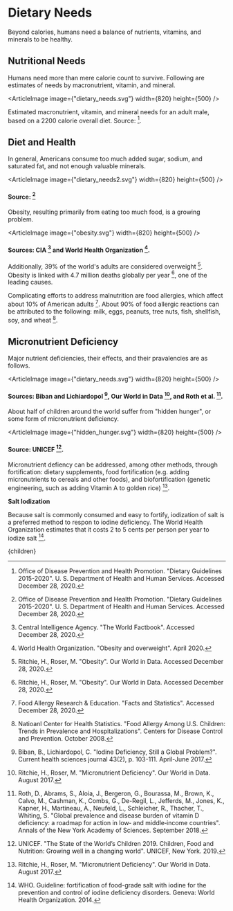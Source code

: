 


# Dietary Needs
Beyond calories, humans need a balance of nutrients, vitamins, and minerals to be healthy.

## Nutritional Needs
Humans need more than mere calorie count to survive. Following are estimates of needs by macronutrient, vitamin, and mineral.

<ArticleImage image={"dietary_needs.svg"} width={820} height={500} />

Estimated macronutrient, vitamin, and mineral needs for an adult male, based on a 2200 calorie overall diet. Source: [^5].

## Diet and Health
In general, Americans consume too much added sugar, sodium, and saturated fat, and not enough valuable minerals.

<ArticleImage image={"dietary_needs2.svg"} width={820} height={500} />
#### Source: [^5]

Obesity, resulting primarily from eating too much food, is a growing problem.

<ArticleImage image={"obesity.svg"} width={820} height={500} />
#### Sources: CIA [^2] and World Health Organization [^11].

Additionally, 39% of the world's adults are considered overweight [^7]. Obesity is linked with 4.7 million deaths globally per year [^7], one of the leading causes.

Complicating efforts to address malnutrition are food allergies, which affect about 10% of American adults [^3]. About 90% of food allergic reactions can be attributed to the following: milk, eggs, peanuts, tree nuts, fish, shellfish, soy, and wheat [^4].

<RemovalOfUnhealthyFoodsFromGovernmentProgramsSolution />

## Micronutrient Deficiency
Major nutrient deficiencies, their effects, and their pravalencies are as follows.

<ArticleImage image={"dietary_needs.svg"} width={820} height={500} />
#### Sources: Biban and Lichiardopol [^1], Our World in Data [^6], and Roth et al. [^8].

About half of children around the world suffer from "hidden hunger", or some form of micronutrient deficiency.

<ArticleImage image={"hidden_hunger.svg"} width={820} height={500} />
#### Source: UNICEF [^9].

Micronutrient defiency can be addressed, among other methods, through fortification: dietary supplements, food fortification (e.g. adding micronutrients to cereals and other foods), and biofortification (genetic engineering, such as adding Vitamin A to golden rice) [^6].

**Salt Iodization**

Because salt is commonly consumed and easy to fortify, iodization of salt is a preferred method to respon to iodine deficiency. The World Health Organization estimates that it costs 2 to 5 cents per person per year to iodize salt [^10].

[^1]: Biban, B., Lichiardopol, C. "Iodine Deficiency, Still a Global Problem?". Current health sciences journal 43(2), p. 103-111. April-June 2017.

[^2]: Central Intelligence Agency. "The World Factbook". Accessed December 28, 2020.

[^3]: Food Allergy Research & Education. "Facts and Statistics". Accessed December 28, 2020.

[^4]: Natioanl Center for Health Statistics. "Food Allergy Among U.S. Children: Trends in Prevalence and Hospitalizations". Centers for Disease Control and Prevention. October 2008.

[^5]: Office of Disease Prevention and Health Promotion. "Dietary Guidelines 2015-2020". U. S. Department of Health and Human Services. Accessed December 28, 2020.

[^6]: Ritchie, H., Roser, M. "Micronutrient Deficiency". Our World in Data. August 2017.

[^7]: Ritchie, H., Roser, M. "Obesity". Our World in Data. Accessed December 28, 2020.

[^8]: Roth, D., Abrams, S., Aloia, J., Bergeron, G., Bourassa, M., Brown, K., Calvo, M., Cashman, K., Combs, G., De-Regil, L., Jefferds, M., Jones, K., Kapner, H., Martineau, A., Neufeld, L., Schleicher, R., Thacher, T., Whiting, S. "Global prevalence and disease burden of vitamin D deficiency: a roadmap for action in low‐ and middle‐income countries". Annals of the New York Academy of Sciences. September 2018.

[^9]: UNICEF. "The State of the World’s Children 2019. Children, Food and Nutrition: Growing well in a changing world". UNICEF, New York. 2019.

[^10]: WHO. Guideline: fortification of food-grade salt with iodine for the prevention and control of iodine deficiency disorders. Geneva: World Health Organization. 2014.

[^11]: World Health Organization. "Obesity and overweight". April 2020.

  <Article 
    focusAreaUrl={focusAreaUrl} 
    hierarchy={hierarchy} 
    site={site}
  >
    {children}
  </Article>